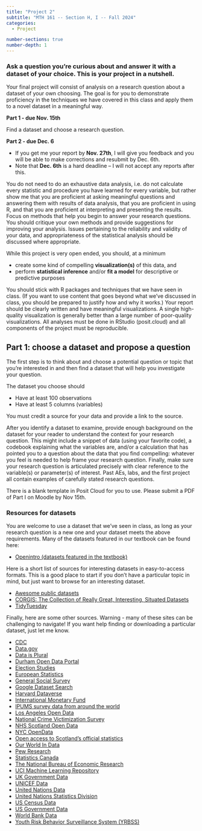 ```yaml
---
title: "Project 2"
subtitle: "MTH 161 -- Section H, I -- Fall 2024"
categories: 
  - Project

number-sections: true
number-depth: 1
---
```


### Ask a question you’re curious about and answer it with a dataset of your choice. This is your project in a nutshell.

Your final project will consist of analysis on a research question about a dataset of your own choosing. The goal is for you to demonstrate proficiency in the techniques we have covered in this class and apply them to a novel dataset in a meaningful way.

**Part 1 - due Nov. 15th**

Find a dataset and choose a research question.

**Part 2 - due Dec. 6**

-   If you get me your report by **Nov. 27th**, I will give you feedback and you will be able to make corrections and resubmit by Dec. 6th.\
-   Note that **Dec. 6th** is a hard deadline -- I will not accept any reports after this.

You do not need to do an exhaustive data analysis, i.e. do not calculate every statistic and procedure you have learned for every variable, but rather show me that you are proficient at asking meaningful questions and answering them with results of data analysis, that you are proficient in using R, and that you are proficient at interpreting and presenting the results. Focus on methods that help you begin to answer your research questions. You should critique your own methods and provide suggestions for improving your analysis. Issues pertaining to the reliability and validity of your data, and appropriateness of the statistical analysis should be discussed where appropriate.

::: {.callout-note title="" icon="false"}
While this project is very open ended, you should, at a minimum

-   create some kind of compelling **visualization(s)** of this data, and
-   perform **statistical inference** and/or **fit a model** for descriptive or predictive purposes
:::

You should stick with R packages and techniques that we have seen in class. (If you want to use content that goes beyond what we've discussed in class, you should be prepared to justify how and why it works.) Your report should be clearly written and have meaningful visualizations. A single high-quality visualization is generally better than a large number of poor-quality visualizations. All analyses must be done in RStudio (posit.cloud) and all components of the project must be reproducible.

## Part 1: choose a dataset and propose a question

The first step is to think about and choose a potential question or topic that you're interested in and then find a dataset that will help you investigate your question.

The dataset you choose should

-   Have at least 100 observations
-   Have at least 5 columns (variables)

You must credit a source for your data and provide a link to the source.

After you identify a dataset to examine, provide enough background on the dataset for your reader to understand the context for your research question. This might include a snippet of data (using your favorite code), a codebook explaining what the variables are, and/or a calculation that has pointed you to a question about the data that you find compelling: whatever you feel is needed to help frame your research question. Finally, make sure your research question is articulated precisely with clear reference to the variable(s) or parameter(s) of interest. Past AEs, labs, and the first project all contain examples of carefully stated research questions.

There is a blank template in Posit Cloud for you to use. Please submit a PDF of Part I on Moodle by Nov 15th.

### Resources for datasets {#resources}

You are welcome to use a dataset that we've seen in class, as long as your research question is a new one and your dataset meets the above requirements. Many of the datasets featured in our textbook can be found here:

-   [Openintro (datasets featured in the textbook)](https://www.openintro.org/data/)

Here is a short list of sources for interesting datasets in easy-to-access formats. This is a good place to start if you don't have a particular topic in mind, but just want to browse for an interesting dataset.

-   [Awesome public datasets](https://github.com/awesomedata/awesome-public-datasets)
-   [CORGIS: The Collection of Really Great, Interesting, Situated Datasets](https://corgis-edu.github.io/corgis/csv/)
-   [TidyTuesday](https://github.com/rfordatascience/tidytuesday)

Finally, here are some other sources. Warning - many of these sites can be challenging to navigate! If you want help finding or downloading a particular dataset, just let me know.

-   [CDC](https://open.cdc.gov/data.html)
-   [Data.gov](https://www.data.gov/)
-   [Data is Plural](https://docs.google.com/spreadsheets/d/1wZhPLMCHKJvwOkP4juclhjFgqIY8fQFMemwKL2c64vk/edit#gid=0)
-   [Durham Open Data Portal](https://live-durhamnc.opendata.arcgis.com/)
-   [Election Studies](https://electionstudies.org//)
-   [European Statistics](https://ec.europa.eu/eurostat/)
-   [General Social Survey](https://gss.norc.org/)
-   [Google Dataset Search](https://datasetsearch.research.google.com/)
-   [Harvard Dataverse](https://dataverse.harvard.edu/)
-   [International Monetary Fund](https://data.imf.org/?sk=388DFA60-1D26-4ADE-B505-A05A558D9A42&sId=1479329328660)
-   [IPUMS survey data from around the world](https://ipums.org/)
-   [Los Angeles Open Data](https://data.lacity.org/browse)
-   [National Crime Victimization Survey](https://www.icpsr.umich.edu/web/NACJD/studies/38090/summary)
-   [NHS Scotland Open Data](https://www.opendata.nhs.scot/)
-   [NYC OpenData](https://opendata.cityofnewyork.us/)
-   [Open access to Scotland's official statistics](https://statistics.gov.scot/home)
-   [Our World In Data](https://ourworldindata.org)
-   [Pew Research](https://www.pewresearch.org/download-datasets/)
-   [Statistics Canada](https://www.statcan.gc.ca/en/start)
-   [The National Bureau of Economic Research](https://www.nber.org/research/data?page=1&perPage=50)
-   [UCI Machine Learning Repository](https://archive.ics.uci.edu/ml/index.php)
-   [UK Government Data](https://data.gov.uk/)
-   [UNICEF Data](https://data.unicef.org/)
-   [United Nations Data](http://data.un.org/)
-   [United Nations Statistics Division](https://unstats.un.org/UNSDWebsite/)
-   [US Census Data](https://www.census.gov/data.html)
-   [US Government Data](https://sctyner.github.io/static/presentations/Misc/GraphicsGroupISU/2018-11-16-us-govt-data.html)
-   [World Bank Data](https://datacatalog.worldbank.org/home)
-   [Youth Risk Behavior Surveillance System (YRBSS)](https://chronicdata.cdc.gov/Youth-Risk-Behaviors/DASH-Youth-Risk-Behavior-Surveillance-System-YRBSS/q6p7-56au)
